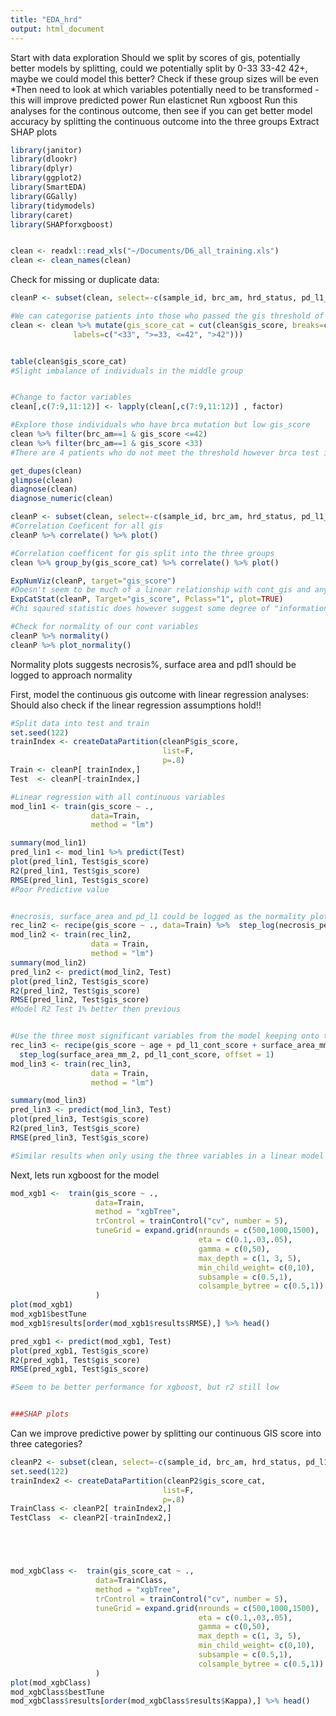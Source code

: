 ```yaml
---
title: "EDA_hrd"
output: html_document
---
```


Start with data exploration
Should we split by scores of gis, potentially better models by splitting,
could we potentially split by 0-33 33-42 42+, maybe we could model this better? Check if these group sizes will be even
*Then need to look at which variables potentially need to be transformed - this will improve predicted power
Run elasticnet
Run xgboost
Run this analyses for the continous outcome, then see if you can get better model accuracy by splitting the continuous outcome into the three groups
Extract SHAP plots

```r
library(janitor)
library(dlookr)
library(dplyr)
library(ggplot2)
library(SmartEDA)
library(GGally)
library(tidymodels)
library(caret)
library(SHAPforxgboost)


clean <- readxl::read_xls("~/Documents/D6_all_training.xls")
clean <- clean_names(clean)
```

Check for missing or duplicate data:

```r
cleanP <- subset(clean, select=-c(sample_id, brc_am, hrd_status, pd_l1_thr1, pd_l1_thr2))

#We can categorise patients into those who passed the gis threshold of 42
clean <- clean %>% mutate(gis_score_cat = cut(clean$gis_score, breaks=c(-Inf, 33, 42,Inf),
              labels=c("<33", ">=33, <=42", ">42")))


table(clean$gis_score_cat)
#Slight imbalance of individuals in the middle group


#Change to factor variables
clean[,c(7:9,11:12)] <- lapply(clean[,c(7:9,11:12)] , factor)

#Explore those individuals who have brca mutation but low gis_score
clean %>% filter(brc_am==1 & gis_score <=42)
clean %>% filter(brc_am==1 & gis_score <33)
#There are 4 patients who do not meet the threshold however brca test is positive.

get_dupes(clean)
glimpse(clean)
diagnose(clean)
diagnose_numeric(clean)

```

```r
cleanP <- subset(clean, select=-c(sample_id, brc_am, hrd_status, pd_l1_thr1, pd_l1_thr2))
#Correlation Coeficent for all gis
cleanP %>% correlate() %>% plot()

#Correlation coefficent for gis split into the three groups
clean %>% group_by(gis_score_cat) %>% correlate() %>% plot()

ExpNumViz(cleanP, target="gis_score")
#Doesn't seem to be much of a linear relationship with cont_gis and any of our variables
ExpCatStat(cleanP, Target="gis_score", Pclass="1", plot=TRUE)
#Chi sqaured statistic does however suggest some degree of "information value for cont_gis and the variables

#Check for normality of our cont variables
cleanP %>% normality()
cleanP %>% plot_normality()
```

Normality plots suggests necrosis%, surface area and pdl1 should be logged to approach normality

First, model the continuous gis outcome with linear regression analyses:
Should also check if the linear regression assumptions hold!!

```r
#Split data into test and train
set.seed(122)
trainIndex <- createDataPartition(cleanP$gis_score, 
                                  list=F,
                                  p=.8)
Train <- cleanP[ trainIndex,]
Test  <- cleanP[-trainIndex,]

#Linear regression with all continuous variables
mod_lin1 <- train(gis_score ~ ., 
                  data=Train,
                  method = "lm")

summary(mod_lin1)
pred_lin1 <- mod_lin1 %>% predict(Test)
plot(pred_lin1, Test$gis_score)
R2(pred_lin1, Test$gis_score)
RMSE(pred_lin1, Test$gis_score)
#Poor Predictive value


#necrosis, surface_area and pd_l1 could be logged as the normality plots suggested
rec_lin2 <- recipe(gis_score ~ ., data=Train) %>%  step_log(necrosis_percent, surface_area_mm_2, pd_l1_cont_score, offset = 1) 
mod_lin2 <- train(rec_lin2, 
                  data = Train,
                  method = "lm")
summary(mod_lin2)
pred_lin2 <- predict(mod_lin2, Test) 
plot(pred_lin2, Test$gis_score)
R2(pred_lin2, Test$gis_score)
RMSE(pred_lin2, Test$gis_score)
#Model R2 Test 1% better then previous


#Use the three most significant variables from the model keeping onto the pre-processing step
rec_lin3 <- recipe(gis_score ~ age + pd_l1_cont_score + surface_area_mm_2, data=Train) %>%  
  step_log(surface_area_mm_2, pd_l1_cont_score, offset = 1) 
mod_lin3 <- train(rec_lin3, 
                  data = Train,
                  method = "lm")

summary(mod_lin3)
pred_lin3 <- predict(mod_lin3, Test) 
plot(pred_lin3, Test$gis_score)
R2(pred_lin3, Test$gis_score)
RMSE(pred_lin3, Test$gis_score)

#Similar results when only using the three variables in a linear model
```
Next, lets run xgboost for the model

```r
mod_xgb1 <-  train(gis_score ~ ., 
                   data=Train,
                   method = "xgbTree",
                   trControl = trainControl("cv", number = 5),
                   tuneGrid = expand.grid(nrounds = c(500,1000,1500),
                                          eta = c(0.1,.03,.05),
                                          gamma = c(0,50),
                                          max_depth = c(1, 3, 5),
                                          min_child_weight= c(0,10),
                                          subsample = c(0.5,1),
                                          colsample_bytree = c(0.5,1))
                   )
plot(mod_xgb1)
mod_xgb1$bestTune
mod_xgb1$results[order(mod_xgb1$results$RMSE),] %>% head()

pred_xgb1 <- predict(mod_xgb1, Test) 
plot(pred_xgb1, Test$gis_score)
R2(pred_xgb1, Test$gis_score)
RMSE(pred_xgb1, Test$gis_score)

#Seem to be better performance for xgboost, but r2 still low


###SHAP plots

```

Can we improve predictive power by splitting our continuous GIS score into three categories?

```r
cleanP2 <- subset(clean, select=-c(sample_id, brc_am, hrd_status, pd_l1_thr1, pd_l1_thr2, gis_score)) 
set.seed(122)
trainIndex2 <- createDataPartition(cleanP2$gis_score_cat, 
                                  list=F,
                                  p=.8)
TrainClass <- cleanP2[ trainIndex2,]
TestClass  <- cleanP2[-trainIndex2,]





mod_xgbClass <-  train(gis_score_cat ~ ., 
                   data=TrainClass,
                   method = "xgbTree",
                   trControl = trainControl("cv", number = 5),
                   tuneGrid = expand.grid(nrounds = c(500,1000,1500),
                                          eta = c(0.1,.03,.05),
                                          gamma = c(0,50),
                                          max_depth = c(1, 3, 5),
                                          min_child_weight= c(0,10),
                                          subsample = c(0.5,1),
                                          colsample_bytree = c(0.5,1))
                   )
plot(mod_xgbClass)
mod_xgbClass$bestTune
mod_xgbClass$results[order(mod_xgbClass$results$Kappa),] %>% head()
```
